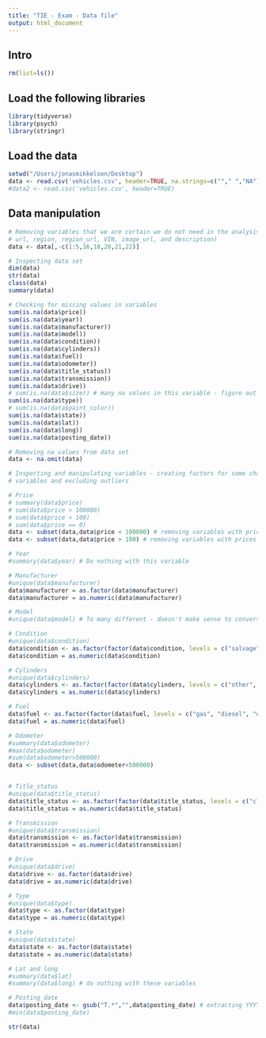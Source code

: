 ```yaml
---
title: "TIE - Exam - Data file"
output: html_document
---
```


## Intro
```r
rm(list=ls())
```

## Load the following libraries
```r
library(tidyverse)
library(psych)
library(stringr)
```

## Load the data
```r
setwd("/Users/jonasmikkelsen/Desktop")
data <- read.csv('vehicles.csv', header=TRUE, na.strings=c(""," ","NA"))
#data2 <- read.csv('vehicles.csv', header=TRUE)
```

## Data manipulation
```r
# Removing variables that we are certain we do not need in the analysis (X, id, 
# url, region, region_url, VIN, image_url, and description)
data <- data[,-c(1:5,16,18,20,21,22)]
```

```r
# Inspecting data set
dim(data)
str(data)
class(data)
summary(data)
```

```r
# Checking for missing values in variables
sum(is.na(data$price))
sum(is.na(data$year))
sum(is.na(data$manufacturer))
sum(is.na(data$model))
sum(is.na(data$condition))
sum(is.na(data$cylinders))
sum(is.na(data$fuel))
sum(is.na(data$odometer))
sum(is.na(data$title_status))
sum(is.na(data$transmission))
sum(is.na(data$drive))
# sum(is.na(data$size)) # many na values in this variable - figure out whether to exclude it completely from data set
sum(is.na(data$type))
# sum(is.na(data$paint_color))
sum(is.na(data$state))
sum(is.na(data$lat))
sum(is.na(data$long))
sum(is.na(data$posting_date))
```

```r
# Removing na values from data set
data <- na.omit(data)
```

```r
# Inspecting and manipulating variables - creating factors for some character 
# variables and excluding outliers

# Price
# summary(data$price)
# sum(data$price > 100000)
# sum(data$price < 100)
# sum(data$price == 0)
data <- subset(data,data$price < 100000) # removing variables with prices above $100,000
data <- subset(data,data$price > 100) # removing variables with prices below $100

# Year
#summary(data$year) # Do nothing with this variable

# Manufacturer
#unique(data$manufacturer)
data$manufacturer = as.factor(data$manufacturer)
data$manufacturer = as.numeric(data$manufacturer)

# Model
#unique(data$model) # To many different - doesn't make sense to convert to factor?

# Condition
#unique(data$condition)
data$condition <- as.factor(factor(data$condition, levels = c("salvage", "fair", "good", "excellent", "like new", "new"), ordered = "TRUE"))
data$condition = as.numeric(data$condition)

# Cylinders
#unique(data$cylinders)
data$cylinders <- as.factor(factor(data$cylinders, levels = c("other", "3 cylinders" , "4 cylinders", "5 cylinders", "6 cylinders", "8 cylinders", "10 cylinders", "12 cylinders" ), ordered = "FALSE"))
data$cylinders = as.numeric(data$cylinders)

# Fuel
data$fuel <- as.factor(factor(data$fuel, levels = c("gas", "diesel", "other", "hybrid", "electric"), ordered = "FALSE"))
data$fuel = as.numeric(data$fuel)

# Odometer
#summary(data$odometer)
#max(data$odometer)
#sum(data$odometer>500000)
data <- subset(data,data$odometer<500000)


# Title_status
#unique(data$title_status)
data$title_status <- as.factor(factor(data$title_status, levels = c("clean", "lien", "missing", "salvage", "rebuilt", "parts only"), ordered = "FALSE"))
data$title_status = as.numeric(data$title_status)

# Transmission
#unique(data$transmission)
data$transmission <- as.factor(data$transmission)
data$transmission = as.numeric(data$transmission)

# Drive
#unique(data$drive)
data$drive <- as.factor(data$drive)
data$drive = as.numeric(data$drive)

# Type
#unique(data$type)
data$type <- as.factor(data$type)
data$type = as.numeric(data$type)

# State
#unique(data$state)
data$state <- as.factor(data$state)
data$state = as.numeric(data$state)

# Lat and long 
#summary(data$lat)
#summary(data$long) # do nothing with these variables

# Posting_date
data$posting_date <- gsub("T.*","",data$posting_date) # extracting YYYY-MM-DD (removing redundant data)
#min(data$posting_date)

str(data)
```
